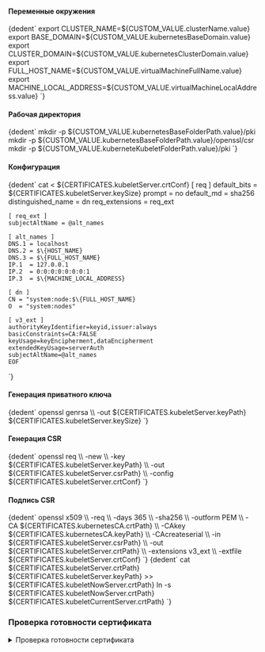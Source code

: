 

<h4>Переменные окружения</h4>
<CodeBlock language="bash">
    {dedent`
        export CLUSTER_NAME=${CUSTOM_VALUE.clusterName.value}
        export BASE_DOMAIN=${CUSTOM_VALUE.kubernetesBaseDomain.value}
        export CLUSTER_DOMAIN=${CUSTOM_VALUE.kubernetesClusterDomain.value}
        export FULL_HOST_NAME=${CUSTOM_VALUE.virtualMachineFullName.value}
        export MACHINE_LOCAL_ADDRESS=${CUSTOM_VALUE.virtualMachineLocalAddress.value}
    `}
</CodeBlock>

<h4>Рабочая директория</h4>
<CodeBlock language="bash">
    {dedent`
        mkdir -p ${CUSTOM_VALUE.kubernetesBaseFolderPath.value}/pki
        mkdir -p ${CUSTOM_VALUE.kubernetesBaseFolderPath.value}/openssl/csr
        mkdir -p ${CUSTOM_VALUE.kuberneteKubeletFolderPath.value}/pki
    `}
</CodeBlock>

<h4>Конфигурация</h4>
<CodeBlock language="bash">
  {dedent`
    cat <<EOF > ${CERTIFICATES.kubeletServer.crtConf}
    [ req ]
    default_bits        = ${CERTIFICATES.kubeletServer.keySize}
    prompt              = no
    default_md          = sha256
    distinguished_name  = dn
    req_extensions      = req_ext

    [ req_ext ]
    subjectAltName = @alt_names

    [ alt_names ]
    DNS.1 = localhost
    DNS.2 = $\{HOST_NAME}
    DNS.3 = $\{FULL_HOST_NAME}
    IP.1  = 127.0.0.1
    IP.2  = 0:0:0:0:0:0:0:1
    IP.3  = $\{MACHINE_LOCAL_ADDRESS}

    [ dn ]
    CN = "system:node:$\{FULL_HOST_NAME}
    O  = "system:nodes"

    [ v3_ext ]
    authorityKeyIdentifier=keyid,issuer:always
    basicConstraints=CA:FALSE
    keyUsage=keyEncipherment,dataEncipherment
    extendedKeyUsage=serverAuth
    subjectAltName=@alt_names
    EOF
  `}
</CodeBlock>

<h4>Генерация приватного ключа</h4>
<CodeBlock language="bash">
  {dedent`
    openssl genrsa \\
      -out ${CERTIFICATES.kubeletServer.keyPath} ${CERTIFICATES.kubeletServer.keySize}
  `}
</CodeBlock>

<h4>Генерация CSR</h4>
<CodeBlock language="bash">
  {dedent`
    openssl req \\
    -new \\
    -key ${CERTIFICATES.kubeletServer.keyPath} \\
    -out ${CERTIFICATES.kubeletServer.csrPath} \\
    -config ${CERTIFICATES.kubeletServer.crtConf}
  `}
</CodeBlock>

<h4>Подпись CSR</h4>
<CodeBlock language="bash">
  {dedent`
    openssl x509 \\
      -req \\
      -days 365 \\
      -sha256 \\
      -outform PEM \\
      -CA ${CERTIFICATES.kubernetesCA.crtPath} \\
      -CAkey ${CERTIFICATES.kubernetesCA.keyPath} \\
      -CAcreateserial \\
      -in ${CERTIFICATES.kubeletServer.csrPath} \\
      -out ${CERTIFICATES.kubeletServer.crtPath} \\
      -extensions v3_ext \\
      -extfile ${CERTIFICATES.kubeletServer.crtConf}
  `}
</CodeBlock>


<CodeBlock language="bash">
  {dedent`
    cat ${CERTIFICATES.kubeletServer.crtPath} ${CERTIFICATES.kubeletServer.keyPath} >> ${CERTIFICATES.kubeletNowServer.crtPath}
    ln -s ${CERTIFICATES.kubeletNowServer.crtPath} ${CERTIFICATES.kubeletCurrentServer.crtPath}
  `}
</CodeBlock>

<h3>Проверка готовности сертификата</h3>


<details className="custom-blue-block">
  <summary>Проверка готовности сертификата</summary>
  :::warning Обратите ВНИМАНИЕ!

  Данный раздел зависит от следующих разделов:
  - [SSL Certificate Check](/docs/tech-docs/kubernetes/certificates/examinationOpensslComponent.mdx).
  :::

  <CodeBlock language="bash">
    {dedent`
      ${CUSTOM_VALUE.kubernetesBaseFolderPath.value}/openssl/cert-report.sh ${CERTIFICATES.kubeletCurrentServer.crtPath}
    `}
  </CodeBlock>

  :::note Вывод команды
  <CodeBlock language="bash">
    {dedent`
      CERTIFICATE                EXPIRES                  RESIDUAL TIME   CERTIFICATE AUTHORITY   EXTERNALLY MANAGED
      kubelet-server-current     Oct 22, 2025 22:06 UTC   364d            kubernetes                      no
    `}
  </CodeBlock>
  :::

</details>

